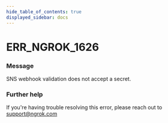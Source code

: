 ```yaml
---
hide_table_of_contents: true
displayed_sidebar: docs
---
```



# ERR_NGROK_1626

### Message

SNS webhook validation does not accept a secret.

<ErrorDetails error="err_ngrok_1626" />

### Further help

If you're having trouble resolving this error, please reach out to [support@ngrok.com](mailto:support@ngrok.com?subject=Help%20with%20ERR_NGROK_1626)

